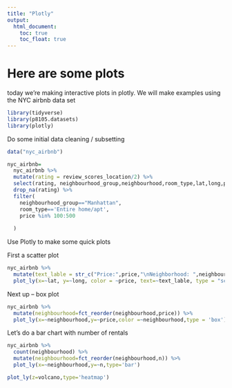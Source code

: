 ```yaml
---
title: "Plotly"
output: 
  html_document:
    toc: true
    toc_float: true
---
```


# Here are some plots

today we're making interactive plots in plotly. We will make examples using the NYC airbnb data set 

```r
library(tidyverse)
library(p8105.datasets)
library(plotly)
```

Do some initial data cleaning / subsetting 

```r
data("nyc_airbnb")

nyc_airbnb=
  nyc_airbnb %>% 
  mutate(rating = review_scores_location/2) %>% 
  select(rating, neighbourhood_group,neighbourhood,room_type,lat,long,price) %>% 
  drop_na(rating) %>% 
  filter(
    neighbourhood_group=="Manhattan",
    room_type=='Entire home/apt',
    price %in% 100:500
    
  )
```

Use Plotly to make some quick plots

First a scatter plot

```r
nyc_airbnb %>% 
  mutate(text_lable = str_c("Price:",price,"\nNeighborhood: ",neighbourhood)) %>% 
  plot_ly(x=~lat, y=~long, color = ~price, text=~text_lable, type = "scatter", mode= "markers", alpha = .5)
```

Next up -- box plot

```r
nyc_airbnb %>% 
  mutate(neighbourhood=fct_reorder(neighbourhood,price)) %>% 
  plot_ly(x=~neighbourhood,y=~price,color =~neighbourhood,type = 'box')
```

Let's do a bar chart with number of rentals

```r
nyc_airbnb %>% 
  count(neighbourhood) %>% 
  mutate(neighbourhood=fct_reorder(neighbourhood,n)) %>% 
  plot_ly(x=~neighbourhood,y=~n,type='bar')
```

```r
plot_ly(z=volcano,type='heatmap')
```



